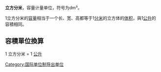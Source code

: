 {{沒有來源|time=2015-01-22T13:24:33+00:00}}
{{noteTA
|G1=Unit
}}
'''立方分米'''，容量计量单位，符号为dm³。

1立方分米的[[容量|容量]]相当于一个长、宽、高都等于1[[分米|分米]]的立方体的[[体积|体积]]，與1[[公升|公升]]的容積相同。

== 容積單位換算 ==
1 立方分米 = 1 [[公升|公升]]

{{體積單位}}

[[Category:国际单位制导出单位|Category:国际单位制导出单位]]